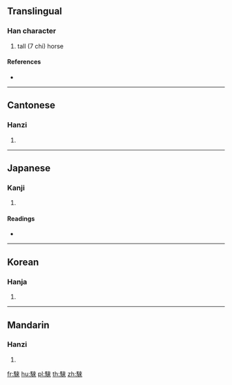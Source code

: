{{character info/new}}
==Translingual==

===Han character===
{{Han char|rn=187|rad=馬|as=08|sn=18|four=74398|canj=SFDOO}}

# tall (7 chi) horse

====References====
* {{Han ref|kx=1440.280|dkj=44809|dj=1964.260|hdz=74560.100|uh=9A0B|ud=39435|bh=F1B0|bd=61872}}

----

==Cantonese==

===Hanzi===
{{yue-hanzi|jyut=|y=loi6}}

# {{defn|lang=yue|sort=馬08}}

----

==Japanese==

===Kanji===
{{ja-kanji|grade=|rs=馬08}}

# {{defn|lang=ja|sort=馬08}}

====Readings====
* {{ja-readings|on=[[らい]] (rai)|kun=}}

----

==Korean==

===Hanja===
{{ko-hanja|hangeul=[[래]]>[[내]]|eumhun=|rv=rae>nae|mr=rae>nae|y=lay>nay}}

# {{defn|lang=ko|sort=馬08}}

----

==Mandarin==

===Hanzi===
{{cmn-hanzi|pin=[[lái]] ([[lai2]])|wg=lai<sup>2</sup>}}

# {{defn|lang=cmn|sort=馬08}}

[[fr:騋]]
[[hu:騋]]
[[pl:騋]]
[[th:騋]]
[[zh:騋]]